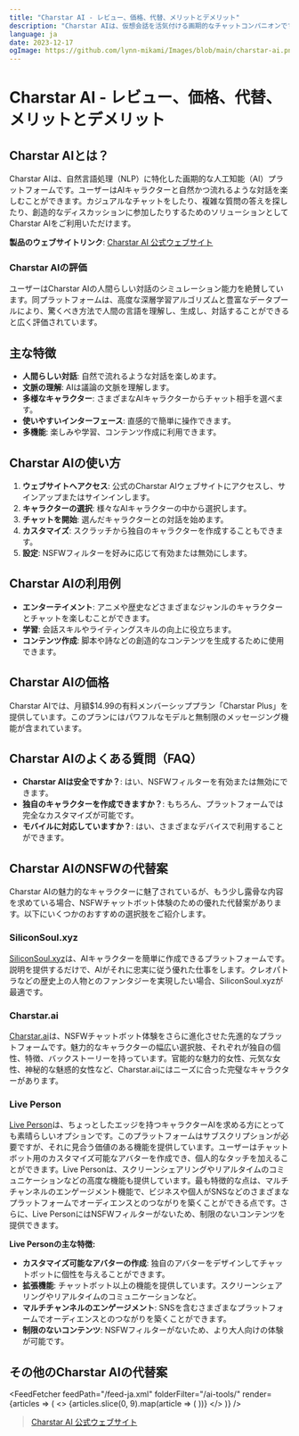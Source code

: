 ```yaml
---
title: "Charstar AI - レビュー、価格、代替、メリットとデメリット"
description: "Charstar AIは、仮想会話を活気付ける画期的なチャットコンパニオンです。AIキャラクターとの流れるような人間らしい対話を楽しめます。さらに詳しく見てみましょう！"
language: ja
date: 2023-12-17
ogImage: https://github.com/lynn-mikami/Images/blob/main/charstar-ai.png?raw=true
---
```

# Charstar AI - レビュー、価格、代替、メリットとデメリット


<BlogHeader />

## Charstar AIとは？

Charstar AIは、自然言語処理（NLP）に特化した画期的な人工知能（AI）プラットフォームです。ユーザーはAIキャラクターと自然かつ流れるような対話を楽しむことができます。カジュアルなチャットをしたり、複雑な質問の答えを探したり、創造的なディスカッションに参加したりするためのソリューションとしてCharstar AIをご利用いただけます。

**製品のウェブサイトリンク**: [Charstar AI 公式ウェブサイト](https://charstar.ai/)

### Charstar AIの評価

ユーザーはCharstar AIの人間らしい対話のシミュレーション能力を絶賛しています。同プラットフォームは、高度な深層学習アルゴリズムと豊富なデータプールにより、驚くべき方法で人間の言語を理解し、生成し、対話することができると広く評価されています。

## 主な特徴

- **人間らしい対話**: 自然で流れるような対話を楽しめます。
- **文脈の理解**: AIは議論の文脈を理解します。
- **多様なキャラクター**: さまざまなAIキャラクターからチャット相手を選べます。
- **使いやすいインターフェース**: 直感的で簡単に操作できます。
- **多機能**: 楽しみや学習、コンテンツ作成に利用できます。

## Charstar AIの使い方

1. **ウェブサイトへアクセス**: 公式のCharstar AIウェブサイトにアクセスし、サインアップまたはサインインします。
2. **キャラクターの選択**: 様々なAIキャラクターの中から選択します。
3. **チャットを開始**: 選んだキャラクターとの対話を始めます。
4. **カスタマイズ**: スクラッチから独自のキャラクターを作成することもできます。
5. **設定**: NSFWフィルターを好みに応じて有効または無効にします。

## Charstar AIの利用例

- **エンターテイメント**: アニメや歴史などさまざまなジャンルのキャラクターとチャットを楽しむことができます。
- **学習**: 会話スキルやライティングスキルの向上に役立ちます。
- **コンテンツ作成**: 脚本や詩などの創造的なコンテンツを生成するために使用できます。

## Charstar AIの価格

Charstar AIでは、月額$14.99の有料メンバーシッププラン「Charstar Plus」を提供しています。このプランにはパワフルなモデルと無制限のメッセージング機能が含まれています。

## Charstar AIのよくある質問（FAQ）

- **Charstar AIは安全ですか？**: はい、NSFWフィルターを有効または無効にできます。
- **独自のキャラクターを作成できますか？**: もちろん、プラットフォームでは完全なカスタマイズが可能です。
- **モバイルに対応していますか？**: はい、さまざまなデバイスで利用することができます。

## Charstar AIのNSFWの代替案

Charstar AIの魅力的なキャラクターに魅了されているが、もう少し露骨な内容を求めている場合、NSFWチャットボット体験のための優れた代替案があります。以下にいくつかのおすすめの選択肢をご紹介します。

### SiliconSoul.xyz

[SiliconSoul.xyz](http://siliconsoul.xyz/)は、AIキャラクターを簡単に作成できるプラットフォームです。説明を提供するだけで、AIがそれに忠実に従う優れた仕事をします。クレオパトラなどの歴史上の人物とのファンタジーを実現したい場合、SiliconSoul.xyzが最適です。

### Charstar.ai

[Charstar.ai](http://charstar.ai/)は、NSFWチャットボット体験をさらに進化させた先進的なプラットフォームです。魅力的なキャラクターの幅広い選択肢、それぞれが独自の個性、特徴、バックストーリーを持っています。官能的な魅力的女性、元気な女性、神秘的な魅惑的女性など、Charstar.aiにはニーズに合った完璧なキャラクターがあります。

### Live Person

[Live Person](https://www.liveperson.com/)は、ちょっとしたエッジを持つキャラクターAIを求める方にとっても素晴らしいオプションです。このプラットフォームはサブスクリプションが必要ですが、それに見合う価値のある機能を提供しています。ユーザーはチャットボット用のカスタマイズ可能なアバターを作成でき、個人的なタッチを加えることができます。Live Personは、スクリーンシェアリングやリアルタイムのコミュニケーションなどの高度な機能も提供しています。最も特徴的な点は、マルチチャンネルのエンゲージメント機能で、ビジネスや個人がSNSなどのさまざまなプラットフォームでオーディエンスとのつながりを築くことができる点です。さらに、Live PersonにはNSFWフィルターがないため、制限のないコンテンツを提供できます。

**Live Personの主な特徴:**

- **カスタマイズ可能なアバターの作成**: 独自のアバターをデザインしてチャットボットに個性を与えることができます。
- **拡張機能**: チャットボット以上の機能を提供しています。スクリーンシェアリングやリアルタイムのコミュニケーションなど。
- **マルチチャンネルのエンゲージメント**: SNSを含むさまざまなプラットフォームでオーディエンスとのつながりを築くことができます。
- **制限のないコンテンツ**: NSFWフィルターがないため、より大人向けの体験が可能です。

## その他のCharstar AIの代替案


<FeedFetcher feedPath="/feed-ja.xml" folderFilter="/ai-tools/" render={articles => (
    <>
        <Cards>
            {articles.slice(0, 9).map(article => (
                <Card key={article.link} title={article.title} href={article.link} />
            ))}
        </Cards>
    </>
)} />

> [Charstar AI 公式ウェブサイト](https://charstar.ai/)
